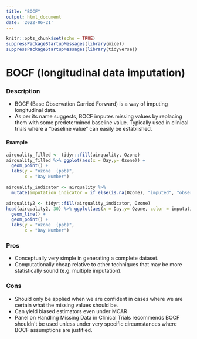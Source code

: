 ```yaml
---
title: "BOCF"
output: html_document
date: '2022-06-21'
---
```


```r
knitr::opts_chunk$set(echo = TRUE)
suppressPackageStartupMessages(library(mice))
suppressPackageStartupMessages(library(tidyverse))
```

# BOCF (longitudinal data imputation)

### Description
* BOCF (Base Observation Carried Forward) is a way of imputing longitudinal data.
* As per its name suggests, BOCF imputes missing values by replacing them with some predetermined baseline value. Typically used in clinical trials where a "baseline value" can easily be established. 
  
#### Example
```r
airquality_filled <- tidyr::fill(airquality, Ozone)
airquality_filled %>% ggplot(aes(x = Day,y= Ozone)) + 
  geom_point() + 
  labs(y = "ozone  (ppb)",
       x = "Day Number")
```

```r
airquality_indicator <- airquality %>% 
  mutate(imputation_indicator = if_else(is.na(Ozone), "imputed", "observed"))

airquality2 <- tidyr::fill(airquality_indicator, Ozone)
head(airquality2, 30) %>% ggplot(aes(x = Day,y= Ozone, color = imputation_indicator)) + 
  geom_line() + 
  geom_point() + 
  labs(y = "ozone  (ppb)",
       x = "Day Number")
```

### Pros

* Conceptually very simple in generating a complete dataset.
* Computationally cheap relative to other techniques that may be more statistically sound (e.g. multiple imputation).


### Cons
* Should only be applied when we are confident in cases where we are certain what the missing values should be.
* Can yield biased estimators even under MCAR 
* Panel on Handling Missing Data in Clinical Trials recommends BOCF shouldn't be used unless under very specific circumstances where BOCF assumptions are justified.